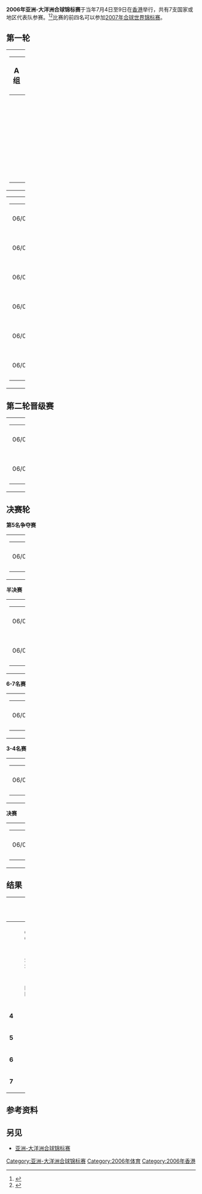'''2006年亚洲-大洋洲合球锦标赛'''于当年7月4日至9日在[[香港|香港]]举行，共有7支国家或地区代表队参赛。<ref>{{cite web |url=http://www.worldkorfball.org/competitions/12.html |title=2006 AOKC at IKF |publisher=[[International_Korfball_Federation|International Korfball Federation]] |deadurl=yes |archiveurl=https://web.archive.org/web/20120326021217/http://www.worldkorfball.org/competitions/12.html |archivedate=2012-03-26 |accessdate=2012-02-08 }}</ref><ref>{{cite web|url=http://www.korfball.org/tournaments/123-asia-oceania-championships/826-aokc-2006-final-report|title=AOKC 2006 final report|publisher=[[International_Korfball_Federation|International Korfball Federation]]|date=11 July 2006}}</ref>比赛的前四名可以参加[[2007年合球世界锦标赛|2007年合球世界锦标赛]]。
==第一轮==
{| width="100%" align=center
|valign="top" width="50%"|

{| align=center cellpadding="3" cellspacing="0" style="background: #D0E7FF; border: 1px #aaa solid; border-collapse: collapse; font-size: 95%;" width=360
|- bgcolor=#006699 style="color:white;"
!width=34% style=font-size:120%| '''A组'''
!width=5% | Pts
!width=5% | P
!width=5% | W
!width=5% | L
!width=5% | PF
!width=5% | PA
!width=5% | DP
|- align=right 
|align=left|{{korf|AUS}}
|'''9'''||3||3||0||68||24||+44
|- align=right 
|align=left|{{korf|IND}}
|'''6'''||3||2||1||57||51||+6
|- align=right 
|align=left|{{korf|NZL}}
|'''3'''||3||1||2||45||42||+3
|- align=right 
|align=left|{{korf|MAC}}
|'''0'''||3||0||3||22||75||-53
|}
|valign="top" width="50%"|

{| align=center cellpadding="3" cellspacing="0" style="background: #D0E7FF; border: 1px #aaa solid; border-collapse: collapse; font-size:95%;" width=360
|- bgcolor=#006699 style="color:white;"
!width=34% style=font-size:120%| '''B组'''
!width=5% | Pts
!width=5% | P
!width=5% | W
!width=5% | L
!width=5% | PF
!width=5% | PA
!width=5% | DP
|- align=right 
|align=left|{{korf|TPE}}
|'''6'''||2||2||0||53||11||+42
|- align=right 
|align=left|{{korf|HKG}}
|'''3'''||2||1||1||23||41||-18
|- align=right 
|align=left|{{korf|CHN}}
|'''0'''||2||0||1||15||39||-24
|}
|}

{| width="100%" align=center
|valign="top" width="50%"|

{| align=center cellpadding="3" cellspacing="0" style="background: #F5FAFF; border: 1px #aaa solid; border-collapse:collapse; font-size:95%;" width=360
|- bgcolor=#D0E7FF style=font-size:95%
|align=center width=40|06/07/04
|width=120 align=right|{{korf-rt|AUS}}
|align=center width=40|'''25–6'''
|width=120|{{korf|MAC}}
|- style=font-size:95% 
|align=center|06/07/04
|align=right|{{korf-rt|NZL}}
|align=center|'''16–18'''
|{{korf|IND}}
|- bgcolor=#D0E7FF style=font-size:95%
|align=center|06/07/05
|align=right|{{korf-rt|IND}}
|align=center|'''12–27'''
|{{korf|AUS}}
|- style=font-size:95% 
|align=center|06/07/05
|align=right|{{korf-rt|MAC}}
|align=center|'''8–23'''
|{{korf|NZL}}
|- bgcolor=#D0E7FF style=font-size:95%
|align=center|06/07/06
|width=85 align=right|{{korf-rt|MAC}}
|align=center width=40|'''8–27'''
|width=85|{{korf|IND}}
|- style=font-size:95% 
|align=center|06/07/06
|align=right|{{korf-rt|AUS}}
|align=center|'''16–6'''
|{{korf|NZL}}
|}
|valign="top" width="50%"|

{| align=center cellpadding="3" cellspacing="0" style="background: #F5FAFF; border: 1px #aaa solid; border-collapse:collapse; font-size:95%;" width=360
|- bgcolor=#D0E7FF style=font-size:95%
|align=center width=40|06/07/04
|width=120 align=right|{{korf-rt|HKG}}
|align=center width=40|'''16–11'''
|width=120|{{korf|CHN}}
|- style=font-size:95% 
|align=center|06/07/05
|align=right|{{korf-rt|CHN}}
|align=center|'''4–23'''
|{{korf|TPE}}
|- bgcolor=#D0E7FF style=font-size:95%
|align=center|06/07/06
|align=right|{{korf-rt|TPE}}
|align=center|'''30–7'''
|{{korf|HKG}}
|}
|}

==第二轮晋级赛==
{| width="100%" align=center
|valign="top" width="50%"|
{| align=center cellpadding="3" cellspacing="0" style="background: #D0E7FF; border: 1px #aaa solid; border-collapse:collapse; font-size:95%;" width=370
|- style=font-size:95%
|align=center width=40|06/07/07
|width=120 align=right|{{korf-rt|HKG}}
|align=center width=40|'''16–12'''
|width=120|{{korf|NZL}}
|- style=font-size:95% 
|align=center width=40|06/07/07
|align=right|{{korf-rt|CHN}}
|align=center|'''14–27'''
|{{korf|IND}}
|}
|valign="top" width="50%"|
{| align=center cellpadding="3" cellspacing="0" width=340
|}
|}

== 决赛轮 ==
{{Round4-with third
<!--Team A/Score A/Team B/Score B -->
<!--semifinals  -->
| 7月8日|'''{{korf|AUS}}'''|'''22'''|{{korf|HKG}}|7 
| 7月8日|{{korf|IND}}|7|'''{{korf|TPE}}'''|'''21''' 
<!--final -->
| 7月9日|{{korf|AUS}}|11|'''{{korf|TPE}}'''|'''17'''
<!--third place -->
| 7月9日|{{korf|HKG}}|9|{{korf|IND}}|14
}}


'''第5名争夺赛'''
{| width="100%" align=center
|valign="top" width="50%"|
{| align=center cellpadding="3" cellspacing="0" style="background: #D0E7FF; border: 1px #aaa solid; border-collapse:collapse; font-size:95%;" width=360
|- style=font-size:95%
|align=center width=40|06/07/08
|width=120 align=right|{{korf-rt|NZL}}
|align=center width=40|'''6–12'''
|width=120|{{korf|CHN}}
|}
|valign="top" width="50%"|
{| align=center cellpadding="3" cellspacing="0" width=360
|}
|}
'''半决赛'''
{| width="100%" align=center
|valign="top" width="50%"|
{| align=center cellpadding="3" cellspacing="0" style="background: #F5FAFF; border: 1px #aaa solid; border-collapse:collapse; font-size:95%;" width=360
|- style=font-size:95%
|align=center width=40|06/07/08
|width=120 align=right|{{korf-rt|AUS}}
|align=center width=40|'''22–7'''
|width=120|{{korf|HKG}}
|- style=font-size:95% 
|align=center|06/07/08
|align=right|{{korf-rt|TPE}}
|align=center|'''21–7'''
|{{korf|IND}}
|}
|valign="top" width="50%"|
{| align=center cellpadding="3" cellspacing="0" width=360
|}
|}

'''6-7名赛'''
{| width="100%" align=center
|valign="top" width="50%"|
{| align=center cellpadding="3" cellspacing="0" style="background: #D0E7FF; border: 1px #aaa solid; border-collapse:collapse; font-size:95%;" width=360
|- style=font-size:95%
|align=center width=40|06/07/09
|width=120 align=right|{{korf-rt|MAC}}
|align=center width=40|'''1–12'''
|width=120|{{korf|NZL}}
|}
|valign="top" width="50%"|
{| align=center cellpadding="3" cellspacing="0" width=360
|}
|}

'''3-4名赛'''
{| width="100%" align=center
|valign="top" width="50%"|
{| align=center cellpadding="3" cellspacing="0" style="background: #F5FAFF; border: 1px #aaa solid; border-collapse:collapse; font-size:95%;" width=360
|- style=font-size:95%
|align=center width=40|06/07/09
|width=120 align=right|{{korf-rt|HKG}}
|align=center width=40|'''9–14'''
|width=120|{{korf|IND}}
|}
|valign="top" width="50%"|
{| align=center cellpadding="3" cellspacing="0" width=360
|}
|}

'''决赛'''
{| width="100%" align=center
|valign="top" width="50%"|
{| align=center cellpadding="3" cellspacing="0" style="background: #F5FAFF; border: 1px #aaa solid; border-collapse:collapse; font-size:95%;" width=360
|- bgcolor=#D0E7FF style=font-size:95%
|align=center width=40|06/07/09
|width=120 align=right|{{korf-rt|AUS}}
|align=center width=40|'''11–17'''
|width=120|{{korf|TPE}}
|}
|valign="top" width="50%"|
{| align=center cellpadding="3" cellspacing="0" width=360
|}
|}

== 结果==

{| align=center cellpadding="4" cellspacing="0" style="background: #D0E7FF; border: 1px #aaa solid; border-collapse: collapse; font-size: 90%;" width=180
|- align=center bgcolor=#006699 style="color:white;"
!width=100% colspan=2|排名
|- align=center bgcolor=#D0E7FF
|[[Image:Gold_medal_icon.svg|16px]]
|align=left|{{korf|TPE}}
|- align=center bgcolor=#F5FAFF
|[[Image:Silver_medal_icon.svg|16px]] 
|align=left|{{korf|AUS}}
|- align=center bgcolor=#D0E7FF
|[[Image:Bronze_medal_icon.svg|16px]]
|align=left|{{korf|IND}}
|- align=center bgcolor=#F5FAFF
|'''4'''
|align=left|{{korf|HKG}}
|- align=center bgcolor=#D0E7FF
|'''5'''
|align=left|{{korf|CHN}}
|- align=center bgcolor=#F5FAFF
|'''6'''
|align=left|{{korf|NZL}}
|- align=center bgcolor=#D0E7FF
|'''7'''
|align=left|{{korf|MAC}}
|}

== 参考资料 ==
{{reflist}}

==另见==
*[[亚洲-大洋洲合球锦标赛|亚洲-大洋洲合球锦标赛]]

[[Category:亚洲-大洋洲合球锦标赛|Category:亚洲-大洋洲合球锦标赛]]
[[Category:2006年体育|Category:2006年体育]]
[[Category:2006年香港|Category:2006年香港]]